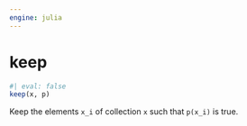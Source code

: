```yaml
---
engine: julia
---
```


# keep {#sec-doc}
    

::: {.callout-note appearance="simple" title="docblock" collapse=false}    


```julia
#| eval: false
keep(x, p)

```

Keep the elements `x_i` of collection `x` such that `p(x_i)` is true.
 


:::
    

